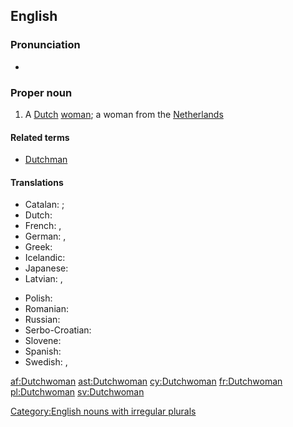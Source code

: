 ==English==

===Pronunciation===
* {{IPA|/dʌtʃˌwʊmən/|lang=en}}

===Proper noun===
{{en-proper noun|Dutchwomen}}

# A [[Dutch]] [[woman]]; a woman from the [[Netherlands]]

====Related terms====
* [[Dutchman]]

====Translations====
{{trans-top|a Dutch woman}}
* Catalan: {{t+|ca|neerlandesa|f}}; {{qualifier|dated}} {{t+|ca|holandesa|f}}
* Dutch: {{t+|nl|Nederlandse|f}}
* French: {{t+|fr|Néerlandaise|f}}, {{t+|fr|Hollandaise|f}}
* German: {{t+|de|Niederländerin|f}}, {{t+|de|Holländerin|f}}
* Greek: {{t|el|Ολλανδή|f}}
* Icelandic: {{qualifier|not gender specific}} {{t|is|Hollendingur|m}}
* Japanese: {{t|ja|オランダ人|tr=Oranda-jin|sc=Jpan}}
* Latvian: {{t|lv|holandiete|f}}, {{t|lv|nīderlandiete|f}}
{{trans-mid}}
* Polish: {{t+|pl|Holenderka|f}}
* Romanian: {{t+|ro|olandeză|f}}
* Russian: {{t+|ru|голландка|f|tr=gollándka}}
* Serbo-Croatian: {{t|sh|Nizòzēmka|f}}
* Slovene: {{t|sl|Nizozémka|f}}
* Spanish: {{t|es|holandesa|f}}
* Swedish: {{t+|sv|nederländska}}, {{t+|sv|holländska}}
{{trans-bottom}}

[[Category:English nouns with irregular plurals]]

[[af:Dutchwoman]]
[[ast:Dutchwoman]]
[[cy:Dutchwoman]]
[[fr:Dutchwoman]]
[[pl:Dutchwoman]]
[[sv:Dutchwoman]]